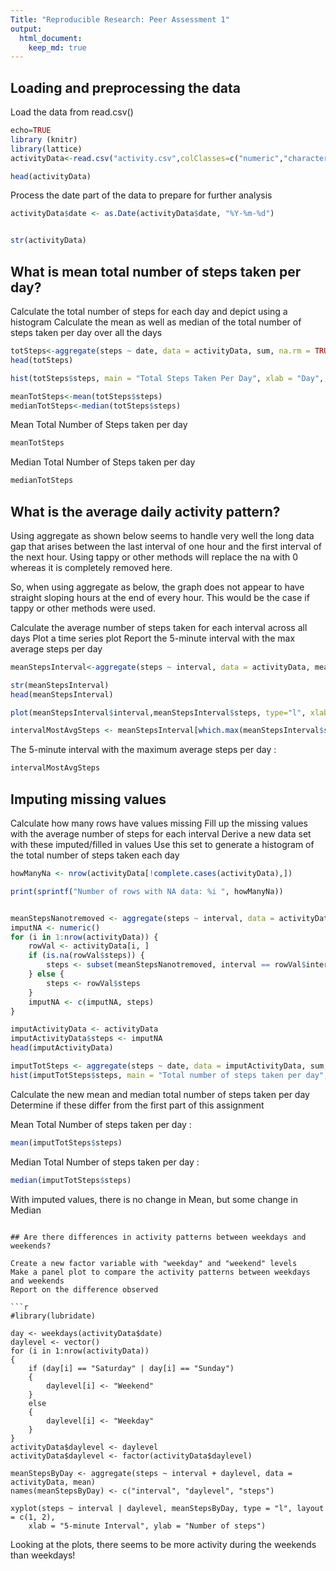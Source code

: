 ```yaml
---
Title: "Reproducible Research: Peer Assessment 1"
output: 
  html_document:
    keep_md: true
---
```




## Loading and preprocessing the data

Load the data from read.csv()


```r
echo=TRUE
library (knitr)
library(lattice)
activityData<-read.csv("activity.csv",colClasses=c("numeric","character","numeric"))

head(activityData)
```
Process the date part of the data to prepare for further analysis
```r

activityData$date <- as.Date(activityData$date, "%Y-%m-%d")


str(activityData)
```

## What is mean total number of steps taken per day?

Calculate the total number of steps for each day and depict using a histogram
Calculate the mean as well as median of the total number of steps taken per day over all the days
```r
totSteps<-aggregate(steps ~ date, data = activityData, sum, na.rm = TRUE)
head(totSteps)

hist(totSteps$steps, main = "Total Steps Taken Per Day", xlab = "Day",, col = "yellow")

meanTotSteps<-mean(totSteps$steps)
medianTotSteps<-median(totSteps$steps)
```


Mean Total Number of Steps taken per day
```r
meanTotSteps
```
Median Total Number of Steps taken per day
```r
medianTotSteps   
```



## What is the average daily activity pattern?

Using aggregate as shown below seems to handle very well the long data gap that arises between the last interval of one hour and the first interval of the next hour.
Using tappy or other methods will replace the na with 0 whereas it is completely removed here.  

So, when using aggregate as below, the graph does not appear to have straight sloping hours at the end of every hour. This would be the case if tappy or other methods were used.

Calculate the average number of steps taken for each interval across all days
Plot a time series plot
Report the 5-minute interval with the max average steps per day

```r
meanStepsInterval<-aggregate(steps ~ interval, data = activityData, mean, na.rm = TRUE)

str(meanStepsInterval)
head(meanStepsInterval)

plot(meanStepsInterval$interval,meanStepsInterval$steps, type="l", xlab="5-minute Interval", ylab="Average Number of Steps",main="Average Number of Steps by Interval")

intervalMostAvgSteps <- meanStepsInterval[which.max(meanStepsInterval$steps),1]

```
The 5-minute interval with the maximum average steps per day :
```r
intervalMostAvgSteps
```


## Imputing missing values

Calculate how many rows have values missing
Fill up the missing values with the average number of steps for each interval
Derive a new data set with these imputed/filled in values
Use this set to generate a histogram of the total number of steps taken each day
```r

howManyNa <- nrow(activityData[!complete.cases(activityData),])

print(sprintf("Number of rows with NA data: %i ", howManyNa))


meanStepsNanotremoved <- aggregate(steps ~ interval, data = activityData, FUN = mean)
imputNA <- numeric()
for (i in 1:nrow(activityData)) {
    rowVal <- activityData[i, ]
    if (is.na(rowVal$steps)) {
        steps <- subset(meanStepsNanotremoved, interval == rowVal$interval)$steps
    } else {
        steps <- rowVal$steps
    }
    imputNA <- c(imputNA, steps)
}

imputActivityData <- activityData
imputActivityData$steps <- imputNA
head(imputActivityData)

imputTotSteps <- aggregate(steps ~ date, data = imputActivityData, sum, na.rm = TRUE)
hist(imputTotSteps$steps, main = "Total number of steps taken per day", xlab = "Day", col = "green")
```

Calculate the new mean and median total number of steps taken per day
Determine if these differ from the first part of this assignment

Mean Total Number of steps taken per day : 

```r
mean(imputTotSteps$steps)
```

Median Total Number of steps taken per day : 
```r
median(imputTotSteps$steps)
```
With imputed values, there is no change in Mean, but some change in Median

```

## Are there differences in activity patterns between weekdays and weekends?

Create a new factor variable with "weekday" and "weekend" levels
Make a panel plot to compare the activity patterns between weekdays and weekends
Report on the difference observed

```r
#library(lubridate)

day <- weekdays(activityData$date)
daylevel <- vector()
for (i in 1:nrow(activityData)) 
{
    if (day[i] == "Saturday" | day[i] == "Sunday") 
    {
        daylevel[i] <- "Weekend"
    } 
    else 
    {
        daylevel[i] <- "Weekday"
    }
}
activityData$daylevel <- daylevel
activityData$daylevel <- factor(activityData$daylevel)

meanStepsByDay <- aggregate(steps ~ interval + daylevel, data = activityData, mean)
names(meanStepsByDay) <- c("interval", "daylevel", "steps")

xyplot(steps ~ interval | daylevel, meanStepsByDay, type = "l", layout = c(1, 2), 
    xlab = "5-minute Interval", ylab = "Number of steps")
```


Looking at the plots, there seems to be more activity during the weekends than weekdays!
